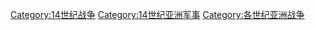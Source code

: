 [[Category:14世纪战争|Category:14世纪战争]]
[[Category:14世纪亚洲军事|Category:14世纪亚洲军事]]
[[Category:各世纪亚洲战争|Category:各世纪亚洲战争]]